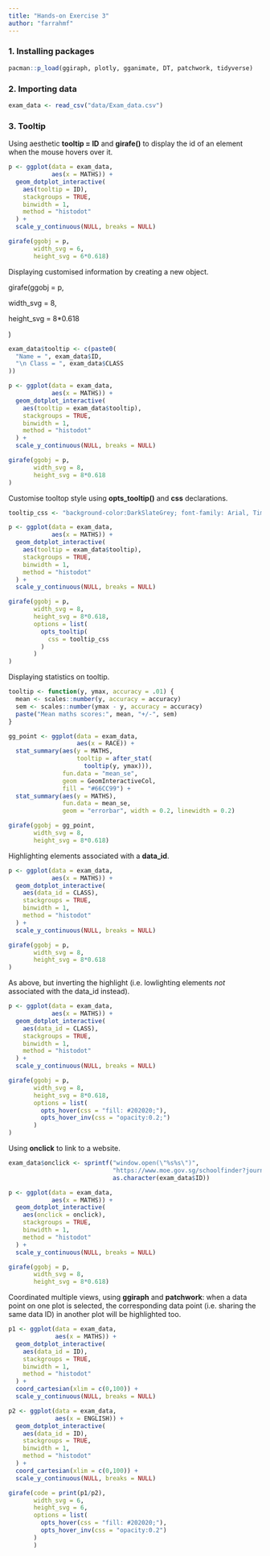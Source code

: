 ```yaml
---
title: "Hands-on Exercise 3"
author: "farrahmf"
---
```


### 1. Installing packages

```r
pacman::p_load(ggiraph, plotly, gganimate, DT, patchwork, tidyverse)
```

### 2. Importing data

```r
exam_data <- read_csv("data/Exam_data.csv")
```

### 3. Tooltip

Using aesthetic **tooltip = ID** and **girafe()** to display the id of an element when the mouse hovers over it.

```r
p <- ggplot(data = exam_data,
            aes(x = MATHS)) +
  geom_dotplot_interactive(
    aes(tooltip = ID),
    stackgroups = TRUE,
    binwidth = 1,
    method = "histodot"
  ) +
  scale_y_continuous(NULL, breaks = NULL)

girafe(ggobj = p,
       width_svg = 6,
       height_svg = 6*0.618)
```

Displaying customised information by creating a new object.

girafe(ggobj = p,

width_svg = 8,

height_svg = 8\*0.618

)

```r
exam_data$tooltip <- c(paste0(
  "Name = ", exam_data$ID,
  "\n Class = ", exam_data$CLASS
))

p <- ggplot(data = exam_data,
            aes(x = MATHS)) +
  geom_dotplot_interactive(
    aes(tooltip = exam_data$tooltip),
    stackgroups = TRUE,
    binwidth = 1,
    method = "histodot"
  ) +
  scale_y_continuous(NULL, breaks = NULL)

girafe(ggobj = p,
       width_svg = 8,
       height_svg = 8*0.618
)
```

Customise tooltop style using **opts_tooltip()** and **css** declarations.

```r
tooltip_css <- "background-color:DarkSlateGrey; font-family: Arial, Times, serif; color:LightYellow;"

p <- ggplot(data = exam_data,
            aes(x = MATHS)) +
  geom_dotplot_interactive(
    aes(tooltip = exam_data$tooltip),
    stackgroups = TRUE,
    binwidth = 1,
    method = "histodot"
  ) +
  scale_y_continuous(NULL, breaks = NULL)

girafe(ggobj = p,
       width_svg = 8,
       height_svg = 8*0.618,
       options = list(
         opts_tooltip(
           css = tooltip_css
         )
       )
)
```

Displaying statistics on tooltip.

```r
tooltip <- function(y, ymax, accuracy = .01) {
  mean <- scales::number(y, accuracy = accuracy)
  sem <- scales::number(ymax - y, accuracy = accuracy)
  paste("Mean maths scores:", mean, "+/-", sem)
}

gg_point <- ggplot(data = exam_data,
                   aes(x = RACE)) +
  stat_summary(aes(y = MATHS,
                   tooltip = after_stat(
                     tooltip(y, ymax))), 
               fun.data = "mean_se",
               geom = GeomInteractiveCol,
               fill = "#66CC99") +
  stat_summary(aes(y = MATHS),
               fun.data = mean_se,
               geom = "errorbar", width = 0.2, linewidth = 0.2)

girafe(ggobj = gg_point,
       width_svg = 8,
       height_svg = 8*0.618)
```

Highlighting elements associated with a **data_id**.

```r
p <- ggplot(data = exam_data,
            aes(x = MATHS)) +
  geom_dotplot_interactive(
    aes(data_id = CLASS),
    stackgroups = TRUE,
    binwidth = 1,
    method = "histodot"
  ) +
  scale_y_continuous(NULL, breaks = NULL)

girafe(ggobj = p,
       width_svg = 8,
       height_svg = 8*0.618
)
```

As above, but inverting the highlight (i.e. lowlighting elements *not* associated with the data_id instead).

```r
p <- ggplot(data = exam_data,
            aes(x = MATHS)) +
  geom_dotplot_interactive(
    aes(data_id = CLASS),
    stackgroups = TRUE,
    binwidth = 1,
    method = "histodot"
  ) +
  scale_y_continuous(NULL, breaks = NULL)

girafe(ggobj = p,
       width_svg = 8,
       height_svg = 8*0.618,
       options = list(
         opts_hover(css = "fill: #202020;"),
         opts_hover_inv(css = "opacity:0.2;")
       )
)
```

Using **onclick** to link to a website.

```r
exam_data$onclick <- sprintf("window.open(\"%s%s\")",
                             "https://www.moe.gov.sg/schoolfinder?journey=Primary%20school", 
                             as.character(exam_data$ID))

p <- ggplot(data = exam_data,
            aes(x = MATHS)) +
  geom_dotplot_interactive(
    aes(onclick = onclick),
    stackgroups = TRUE,
    binwidth = 1,
    method = "histodot"
  ) +
  scale_y_continuous(NULL, breaks = NULL)

girafe(ggobj = p,
       width_svg = 8,
       height_svg = 8*0.618)
```

Coordinated multiple views, using **ggiraph** and **patchwork**: when a data point on one plot is selected, the corresponding data point (i.e. sharing the same data ID) in another plot will be highlighted too.

```r
p1 <- ggplot(data = exam_data,
             aes(x = MATHS)) +
  geom_dotplot_interactive(
    aes(data_id = ID),
    stackgroups = TRUE,
    binwidth = 1,
    method = "histodot"
  ) +
  coord_cartesian(xlim = c(0,100)) +
  scale_y_continuous(NULL, breaks = NULL)

p2 <- ggplot(data = exam_data,
             aes(x = ENGLISH)) +
  geom_dotplot_interactive(
    aes(data_id = ID),
    stackgroups = TRUE,
    binwidth = 1,
    method = "histodot"
  ) +
  coord_cartesian(xlim = c(0,100)) +
  scale_y_continuous(NULL, breaks = NULL)

girafe(code = print(p1/p2),
       width_svg = 6,
       height_svg = 6,
       options = list(
         opts_hover(css = "fill: #202020;"),
         opts_hover_inv(css = "opacity:0.2")
       )
       )
```
